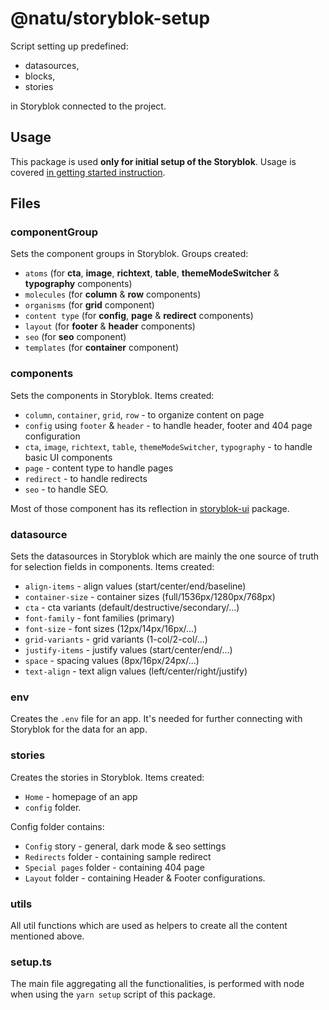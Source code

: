 # @natu/storyblok-setup

Script setting up predefined:

- datasources,
- blocks,
- stories

in Storyblok connected to the project.

## Usage

This package is used **only for initial setup of the Storyblok**.
Usage is covered [in getting started instruction](/getting-started/installation#run-the-storyblok-setup-script).

## Files

### componentGroup

Sets the component groups in Storyblok. Groups created:

- `atoms` (for **cta**, **image**, **richtext**, **table**, **themeModeSwitcher** & **typography** components)
- `molecules` (for **column** & **row** components)
- `organisms` (for **grid** component)
- `content type` (for **config**, **page** & **redirect** components)
- `layout` (for **footer** & **header** components)
- `seo` (for **seo** component)
- `templates` (for **container** component)

### components

Sets the components in Storyblok. Items created:

- `column`, `container`, `grid`, `row` - to organize content on page
- `config` using `footer` & `header` - to handle header, footer and 404 page configuration
- `cta`, `image`, `richtext`, `table`, `themeModeSwitcher`, `typography` - to handle basic UI components
- `page` - content type to handle pages
- `redirect` - to handle redirects
- `seo` - to handle SEO.

Most of those component has its reflection in [storyblok-ui](/packages/storyblok/storyblok-ui) package.

### datasource

Sets the datasources in Storyblok which are mainly the one source of truth for selection fields in components. Items created:

- `align-items` - align values (start/center/end/baseline)
- `container-size` - container sizes (full/1536px/1280px/768px)
- `cta` - cta variants (default/destructive/secondary/...)
- `font-family` - font families (primary)
- `font-size` - font sizes (12px/14px/16px/...)
- `grid-variants` - grid variants (1-col/2-col/...)
- `justify-items` - justify values (start/center/end/...)
- `space` - spacing values (8px/16px/24px/...)
- `text-align` - text align values (left/center/right/justify)

### env

Creates the `.env` file for an app. It's needed for further connecting with Storyblok for the data for an app.

### stories

Creates the stories in Storyblok. Items created:

- `Home` - homepage of an app
- `config` folder.

Config folder contains:

- `Config` story - general, dark mode & seo settings
- `Redirects` folder - containing sample redirect
- `Special pages` folder - containing 404 page
- `Layout` folder - containing Header & Footer configurations.

### utils

All util functions which are used as helpers to create all the content mentioned above.

### setup.ts

The main file aggregating all the functionalities, is performed with node when using the `yarn setup`
script of this package.
